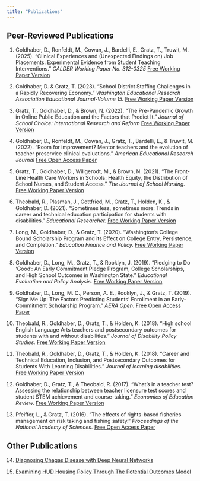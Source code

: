 ```yaml
---
title: "Publications"
---
```


## Peer-Reviewed Publications


1. Goldhaber, D., Ronfeldt, M., Cowan, J., Bardelli, E., Gratz, T., Truwit, M. (2025). "Clinical Experiences and (Unexpected Findings on) Job Placements: Experimental Evidence from Student Teaching Interventions." *CALDER Working Paper No. 312-0325* [Free Working Paper Version](https://caldercenter.org/publications/clinical-experiences-and-unexpected-findings-job-placements-experimental-evidence)


2. Goldhaber, D. & Gratz, T. (2023). "School District Staffing Challenges in a Rapidly Recovering Economy." *Washington Educational Research Association Educational Journal-Volume 15.* [Free Working Paper Version](https://caldercenter.org/publications/school-district-staffing-challenges-rapidly-recovering-economy)

3. Gratz, T., Goldhaber, D., & Brown, N. (2022). "The Pre-Pandemic Growth in Online Public Education and the Factors that Predict It." *Journal of School Choice: International Research and Reform* [Free Working Paper Version](https://www.cedr.us/_files/ugd/1394b9_82955cd5b86e4176a01b07e219f5888b.pdf)

4. Goldhaber, D., Ronfeldt, M., Cowan, J., Gratz, T., Bardelli, E., & Truwit, M. (2022). "Room for improvement? Mentor teachers and the evolution of teacher preservice clinical evaluations." *American Educational Research Journal* [Free Open Access Paper](https://journals.sagepub.com/eprint/FCIYWXTHI9HWPW5PHFBK/full)

5. Gratz, T., Goldhaber, D., Willgerodt, M., & Brown, N. (2021). "The Front-Line Health Care Workers in Schools: Health Equity, the Distribution of School Nurses, and Student Access." *The Journal of School Nursing.* [Free Working Paper Version](https://www.cedr.us/_files/ugd/1394b9_509ab3f4cf2543c29a9fada638b3ef29.pdf)

6. Theobald, R., Plasman, J., Gottfried, M., Gratz, T., Holden, K., & Goldhaber, D. (2021). "Sometimes less, sometimes more: Trends in career and technical education participation for students with disabilities." *Educational Researcher.* [Free Working Paper Version](https://caldercenter.org/publications/sometimes-less-sometimes-more-trends-career-and-technical-education-participation)

7. Long, M., Goldhaber, D., & Gratz, T. (2020). "Washington's College Bound Scholarship Program and its Effect on College Entry, Persistence, and Completion." *Education Finance and Policy.* [Free Working Paper Version](https://caldercenter.org/publications/washingtons-college-bound-scholarship-program-and-its-effect-college-entry-persistence)

8. Goldhaber, D., Long, M., Gratz, T., & Rooklyn, J. (2019). "Pledging to Do 'Good': An Early Commitment Pledge Program, College Scholarships, and High School Outcomes in Washington State." *Educational Evaluation and Policy Analysis.* [Free Working Paper Version](https://caldercenter.org/publications/pledging-do-good-early-commitment-pledge-program-college-scholarships-and-high-school)

9. Goldhaber, D., Long, M. C., Person, A. E., Rooklyn, J., & Gratz, T. (2019). "Sign Me Up: The Factors Predicting Students' Enrollment in an Early-Commitment Scholarship Program." *AERA Open.* [Free Open Access Paper](https://journals.sagepub.com/doi/full/10.1177/2332858419857703)

10. Theobald, R., Goldhaber, D., Gratz, T., & Holden, K. (2018). "High school English Language Arts teachers and postsecondary outcomes for students with and without disabilities." *Journal of Disability Policy Studies.* [Free Working Paper Version](https://caldercenter.org/publications/high-school-english-language-arts-teachers-and-postsecondary-outcomes-students-and)

11. Theobald, R., Goldhaber, D., Gratz, T., & Holden, K. (2018). "Career and Technical Education, Inclusion, and Postsecondary Outcomes for Students With Learning Disabilities." *Journal of learning disabilities.* [Free Working Paper Version](https://caldercenter.org/publications/career-and-technical-education-inclusion-and-postsecondary-outcomes-students)

12. Goldhaber, D., Gratz, T., & Theobald, R. (2017). "What's in a teacher test? Assessing the relationship between teacher licensure test scores and student STEM achievement and course-taking." *Economics of Education Review.* [Free Working Paper Version](https://caldercenter.org/publications/whats-teacher-test-assessing-relationship-between-teacher-licensure-test-scores-and)

13. Pfeiffer, L., & Gratz, T. (2016). "The effects of rights-based fisheries management on risk taking and fishing safety." *Proceedings of the National Academy of Sciences.* [Free Open Access Paper](https://www.pnas.org/doi/10.1073/pnas.1509456113)

## Other Publications

14. [Diagnosing Chagas Disease with Deep Neural Networks](reports/ChagasDx.pdf)

15. [Examining HUD Housing Policy Through The Potential Outcomes Model](reports/EquitableInterventionAllocation.pdf)
